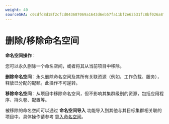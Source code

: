 ```yaml
---
weight: 40
sourceSHA: c0cdfd8d18f2cfcd043687069a1643d6eb57fa11bf2e62531fc8bf026a8f8ea2
---
```


# 删除/移除命名空间 

**命名空间操作**：

您可以永久删除一个命名空间，或者将其从当前项目中移除。

**删除命名空间**：永久删除命名空间及其所有关联资源（例如，工作负载、服务），释放已分配的配额。此操作不可逆转。

**移除命名空间**：从项目中移除命名空间，但不影响其集群级别的资源，包括应用程序、持久卷、配置等。

被移除的命名空间可以通过 **命名空间导入** 功能导入到其他与其目标集群相关联的项目中。具体操作请参考 [导入命名空间](./import_namespace.mdx)。
